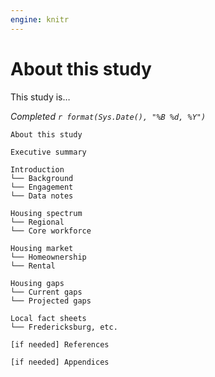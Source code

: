 ```yaml
---
engine: knitr
---
```


# About this study {.unnumbered}

This study is...

*Completed `r format(Sys.Date(), "%B %d, %Y")`*

```
About this study

Executive summary

Introduction
└── Background
└── Engagement
└── Data notes

Housing spectrum
└── Regional
└── Core workforce

Housing market
└── Homeownership
└── Rental

Housing gaps
└── Current gaps
└── Projected gaps

Local fact sheets
└── Fredericksburg, etc.

[if needed] References

[if needed] Appendices
```
